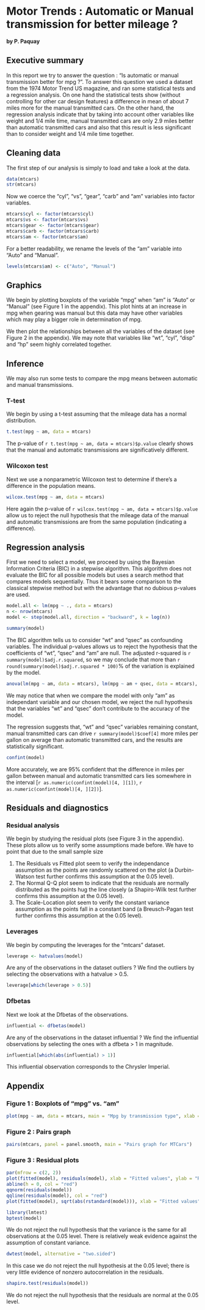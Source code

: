 Motor Trends : Automatic or Manual transmission for better mileage ?
========================================================
    
**by P. Paquay**
    
## Executive summary
    
In this report we try to answer the question : "Is automatic or manual transmission better for mpg ?". To answer this question we used a dataset from the 1974 Motor Trend US magazine, and ran some statistical tests and a regression analysis. On one hand the statistical tests show (without controlling for other car design features) a difference in mean of about 7 miles more for the manual transmitted cars. On the other hand, the regression analysis indicate that by taking into account other variables like weight and 1/4 mile time, manual transmitted cars are only 2.9 miles better than automatic transmitted cars and also that this result is less significant than to consider weight and 1/4 mile time together.

## Cleaning data

The first step of our analysis is simply to load and take a look at the data.

```r
data(mtcars)
str(mtcars)
```

Now we coerce the "cyl", "vs", "gear", "carb" and "am" variables into factor variables.

```r
mtcars$cyl <- factor(mtcars$cyl)
mtcars$vs <- factor(mtcars$vs)
mtcars$gear <- factor(mtcars$gear)
mtcars$carb <- factor(mtcars$carb)
mtcars$am <- factor(mtcars$am)
```

For a better readability, we rename the levels of the "am" variable into "Auto" and "Manual".

```r
levels(mtcars$am) <- c("Auto", "Manual")
```

## Graphics

We begin by plotting boxplots of the variable "mpg" when "am" is "Auto" or "Manual" (see Figure 1 in the appendix). This plot hints at an increase in mpg when gearing was manual but this data may have other variables which may play a bigger role in determination of mpg.

We then plot the relationships between all the variables of the dataset (see Figure 2 in the appendix). We may note that variables like "wt", "cyl", "disp" and "hp" seem highly correlated together.

## Inference

We may also run some tests to compare the mpg means between automatic and manual transmissions.

### T-test

We begin by using a t-test assuming that the mileage data has a normal distribution.

```r
t.test(mpg ~ am, data = mtcars)
```

The p-value of `r t.test(mpg ~ am, data = mtcars)$p.value` clearly shows that the manual and automatic transmissions are significatively different.

### Wilcoxon test

Next we use a nonparametric Wilcoxon test to determine if there's a difference in the population means.

```r
wilcox.test(mpg ~ am, data = mtcars)
```

Here again the p-value of `r wilcox.test(mpg ~ am, data = mtcars)$p.value` allow us to reject the null hypothesis that the mileage data of the manual and automatic transmissions are from the same population (indicating a difference).

## Regression analysis

First we need to select a model, we proceed by using the Bayesian Information Criteria (BIC) in a stepwise algorithm. This algorithm does not evaluate the BIC for all possible models but uses a search method that compares models sequentially. Thus it bears some comparison to the classical stepwise method but with the advantage that no dubious p-values are used.

```r
model.all <- lm(mpg ~ ., data = mtcars)
n <- nrow(mtcars)
model <- step(model.all, direction = "backward", k = log(n))
```

```r
summary(model)
```

The BIC algorithm tells us to consider "wt" and "qsec" as confounding variables. The individual p-values allows us to reject the hypothesis that the coefficients of "wt", "qsec" and "am" are null. The adjusted r-squared is `r summary(model)$adj.r.squared`, so we may conclude that more than `r round(summary(model)$adj.r.squared * 100)`% of the variation is explained by the model.

```r
anova(lm(mpg ~ am, data = mtcars), lm(mpg ~ am + qsec, data = mtcars), lm(mpg ~ am + wt + qsec, data = mtcars))
```

We may notice that when we compare the model with only "am" as independant variable and our chosen model, we reject the null hypothesis that the variables "wt" and "qsec" don't contribute to the accuracy of the model.

The regression suggests that, "wt" and "qsec" variables remaining constant, manual transmitted cars can drive `r summary(model)$coef[4]` more miles per gallon on average than automatic transmitted cars, and the results are statistically significant.

```r
confint(model)
```

More accurately, we are 95% confident that the difference in miles per gallon between manual and automatic transmitted cars lies somewhere in the interval [`r as.numeric(confint(model)[4, ][1])`, `r as.numeric(confint(model)[4, ][2])`].

## Residuals and diagnostics

### Residual analysis

We begin by studying the residual plots (see Figure 3 in the appendix). These plots allow us to verify some assumptions made before. We have to point that due to the small sample size 

1. The Residuals vs Fitted plot seem to verify the independance assumption as the points are randomly scattered on the plot (a Durbin-Watson test further confirms this assumption at the 0.05 level).
2. The Normal Q-Q plot seem to indicate that the residuals are normally distributed as the points hug the line closely (a Shapiro-Wilk test further confirms this assumption at the 0.05 level).
3. The Scale-Location plot seem to verify the constant variance assumption as the points fall in a constant band (a Breusch-Pagan test further confirms this assumption at the 0.05 level).

### Leverages

We begin by computing the leverages for the "mtcars" dataset.

```r
leverage <- hatvalues(model)
```

Are any of the observations in the dataset outliers ? We find the outliers by selecting the observations with a hatvalue > 0.5.

```r
leverage[which(leverage > 0.5)]
```

### Dfbetas

Next we look at the Dfbetas of the observations.

```r
influential <- dfbetas(model)
```

Are any of the observations in the dataset influential ? We find the influential observations by selecting the ones with a dfbeta > 1 in magnitude.

```r
influential[which(abs(influential) > 1)]
```

This influential observation corresponds to the Chrysler Imperial.

## Appendix

### Figure 1 : Boxplots of "mpg" vs. "am"

```r
plot(mpg ~ am, data = mtcars, main = "Mpg by transmission type", xlab = "Transmission type", ylab = "Miles per gallon")
```

### Figure 2 : Pairs graph

```r
pairs(mtcars, panel = panel.smooth, main = "Pairs graph for MTCars")
```

### Figure 3 : Residual plots

```r
par(mfrow = c(2, 2))
plot(fitted(model), residuals(model), xlab = "Fitted values", ylab = "Residuals", main = "Residuals vs Fitted")
abline(h = 0, col = "red")
qqnorm(residuals(model))
qqline(residuals(model), col = "red")
plot(fitted(model), sqrt(abs(rstandard(model))), xlab = "Fitted values", ylab = "Square Root of Standardized Residuals", main = "Scale-Location")
```

```r
library(lmtest)
bptest(model)
```

We do not reject the null hypothesis that the variance is the same for all observations at the 0.05 level. There is relatively weak evidence against the assumption of constant variance.

```r
dwtest(model, alternative = "two.sided")
```

In this case we do not reject the null hypothesis at the 0.05 level; there is very little evidence of nonzero autocorrelation in the residuals.

```r
shapiro.test(residuals(model))
```

We do not reject the null hypothesis that the residuals are normal at the 0.05 level.